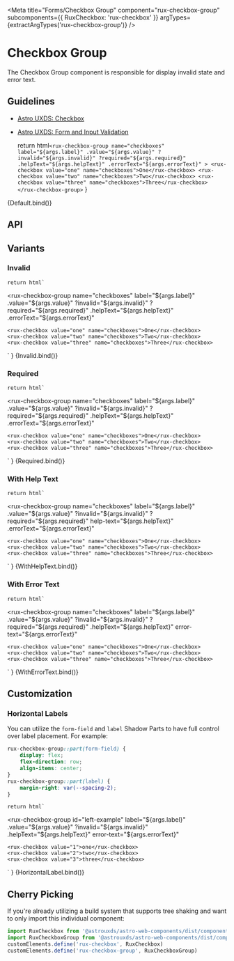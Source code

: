 
<Meta
    title="Forms/Checkbox Group"
    component="rux-checkbox-group"
    subcomponents={{ RuxCheckbox: 'rux-checkbox' }}
    argTypes={extractArgTypes('rux-checkbox-group')}
/>

# Checkbox Group

The Checkbox Group component is responsible for display invalid state and error text.

## Guidelines

-   [Astro UXDS: Checkbox](https://www.astrouxds.com/ui-components/checkbox)
-   [Astro UXDS: Form and Input Validation](https://www.astrouxds.com/ui-components/validation)

    return html`
        <rux-checkbox-group
            name="checkboxes"
            label="${args.label}"
            .value="${args.value}"
            ?invalid="${args.invalid}"
            ?required="${args.required}"
            .helpText="${args.helpText}"
            .errorText="${args.errorText}"
        >
            <rux-checkbox value="one" name="checkboxes">One</rux-checkbox>
            <rux-checkbox value="two" name="checkboxes">Two</rux-checkbox>
            <rux-checkbox value="three" name="checkboxes">Three</rux-checkbox>
        </rux-checkbox-group>
    `
}

<Canvas>
    <Story
        args={{
            label: 'Checkbox group',
            errorText: "",
            helpText: "",
            invalid: false
        }}
        name="Default"
    >
        {Default.bind()}
    </Story>
</Canvas>

## API

<ArgsTable of="rux-checkbox-group" />

## Variants

### Invalid

    return html`
<rux-checkbox-group
    name="checkboxes"
    label="${args.label}"
    .value="${args.value}"
    ?invalid="${args.invalid}"
    ?required="${args.required}"
    .helpText="${args.helpText}"
    .errorText="${args.errorText}"
>
    <rux-checkbox value="one" name="checkboxes">One</rux-checkbox>
    <rux-checkbox value="two" name="checkboxes">Two</rux-checkbox>
    <rux-checkbox value="three" name="checkboxes">Three</rux-checkbox>
</rux-checkbox-group>
    `
}

<Canvas>
    <Story
        args={{
            label: 'Checkbox group',
            invalid: true,
            errorText: "",
            helpText: ""
        }}
        name="Invalid"
    >
        {Invalid.bind()}
    </Story>
</Canvas>

### Required

    return html`
<rux-checkbox-group
    name="checkboxes"
    label="${args.label}"
    .value="${args.value}"
    ?invalid="${args.invalid}"
    ?required="${args.required}"
    .helpText="${args.helpText}"
    .errorText="${args.errorText}"
>
    <rux-checkbox value="one" name="checkboxes">One</rux-checkbox>
    <rux-checkbox value="two" name="checkboxes">Two</rux-checkbox>
    <rux-checkbox value="three" name="checkboxes">Three</rux-checkbox>
</rux-checkbox-group>
    `
}

<Canvas>
    <Story
        args={{
            name: 'checkboxes',
            label: 'Checkbox group',
            required: true,
        }}
        name="Required"
    >
        {Required.bind()}
    </Story>
</Canvas>

### With Help Text

    return html`
<rux-checkbox-group
    name="checkboxes"
    label="${args.label}"
    .value="${args.value}"
    ?invalid="${args.invalid}"
    ?required="${args.required}"
    help-text="${args.helpText}"
    .errorText="${args.errorText}"
>
    <rux-checkbox value="one" name="checkboxes">One</rux-checkbox>
    <rux-checkbox value="two" name="checkboxes">Two</rux-checkbox>
    <rux-checkbox value="three" name="checkboxes">Three</rux-checkbox>
</rux-checkbox-group>
    `
}

<Canvas>
    <Story
        args={{
            label: 'Checkbox group',
            helpText: 'Help text',
            errorText: "",
            invalid: false
        }}
        name="With Help Text"
    >
        {WithHelpText.bind()}
    </Story>
</Canvas>

### With Error Text

    return html`
<rux-checkbox-group
    name="checkboxes"
    label="${args.label}"
    .value="${args.value}"
    ?invalid="${args.invalid}"
    ?required="${args.required}"
    .helpText="${args.helpText}"
    error-text="${args.errorText}"
>
    <rux-checkbox value="one" name="checkboxes">One</rux-checkbox>
    <rux-checkbox value="two" name="checkboxes">Two</rux-checkbox>
    <rux-checkbox value="three" name="checkboxes">Three</rux-checkbox>
</rux-checkbox-group>
    `
}

<Canvas>
    <Story
        args={{
            label: 'Checkbox group',
            errorText: 'Error text',
            helpText: "",
            invalid: true
        }}
        name="With Error Text"
    >
        {WithErrorText.bind()}
    </Story>
</Canvas>

## Customization

### Horizontal Labels

You can utilize the `form-field` and `label` Shadow Parts to have full control over label placement. For example:

```css
rux-checkbox-group::part(form-field) {
    display: flex;
    flex-direction: row;
    align-items: center;
}
rux-checkbox-group::part(label) {
    margin-right: var(--spacing-2);
}
```

    return html`
<style>
    #left-example::part(form-field) {
        display: flex;
        flex-direction: row;
    }
    #left-example::part(label) {
        margin-right: var(--spacing-2);
    }
</style>
<rux-checkbox-group id="left-example"
    label="${args.label}"
    .value="${args.value}"
    ?invalid="${args.invalid}"
    .helpText="${args.helpText}"
    error-text="${args.errorText}"
>
    <rux-checkbox value="1">one</rux-checkbox>
    <rux-checkbox value="2">two</rux-checkbox>
    <rux-checkbox value="3">three</rux-checkbox>
</rux-checkbox-group>
    `
}

<Canvas>
    <Story
        name="Horizontal Label"
        args={{
            label: "Label",
            invalid: false,
            errorText: "",
            helpText: ""
        }}
    >
        {HorizontalLabel.bind()}
    </Story>
</Canvas>

## Cherry Picking

If you're already utilizing a build system that supports tree shaking and want to only import this individual component:

```js
import RuxCheckbox from '@astrouxds/astro-web-components/dist/components/rux-checkbox.js'
import RuxCheckboxGroup from '@astrouxds/astro-web-components/dist/components/rux-checkbox-group.js'
customElements.define('rux-checkbox', RuxCheckbox)
customElements.define('rux-checkbox-group', RuxCheckboxGroup)
```
